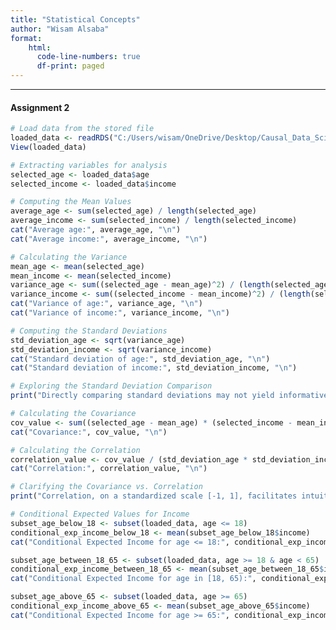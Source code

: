 ```yaml
---
title: "Statistical Concepts"
author: "Wisam Alsaba"
format: 
    html:
      code-line-numbers: true
      df-print: paged
---
```

----
#### **Assignment 2**
```r
# Load data from the stored file
loaded_data <- readRDS("C:/Users/wisam/OneDrive/Desktop/Causal_Data_Science_Data/Data/random_vars.rds")
View(loaded_data)

# Extracting variables for analysis
selected_age <- loaded_data$age
selected_income <- loaded_data$income

# Computing the Mean Values
average_age <- sum(selected_age) / length(selected_age)
average_income <- sum(selected_income) / length(selected_income)
cat("Average age:", average_age, "\n")
cat("Average income:", average_income, "\n")

# Calculating the Variance
mean_age <- mean(selected_age)
mean_income <- mean(selected_income)
variance_age <- sum((selected_age - mean_age)^2) / (length(selected_age) - 1)
variance_income <- sum((selected_income - mean_income)^2) / (length(selected_income) - 1)
cat("Variance of age:", variance_age, "\n")
cat("Variance of income:", variance_income, "\n")

# Computing the Standard Deviations
std_deviation_age <- sqrt(variance_age)
std_deviation_income <- sqrt(variance_income)
cat("Standard deviation of age:", std_deviation_age, "\n")
cat("Standard deviation of income:", std_deviation_income, "\n")

# Exploring the Standard Deviation Comparison
print("Directly comparing standard deviations may not yield informative insights, especially when variables have distinct units and scales, such as age and income.")

# Calculating the Covariance
cov_value <- sum((selected_age - mean_age) * (selected_income - mean_income)) / length(selected_age)
cat("Covariance:", cov_value, "\n")

# Calculating the Correlation
correlation_value <- cov_value / (std_deviation_age * std_deviation_income)
cat("Correlation:", correlation_value, "\n")

# Clarifying the Covariance vs. Correlation
print("Correlation, on a standardized scale [-1, 1], facilitates intuitive comparison, indicating the strength and direction of the relationship.")

# Conditional Expected Values for Income
subset_age_below_18 <- subset(loaded_data, age <= 18)
conditional_exp_income_below_18 <- mean(subset_age_below_18$income)
cat("Conditional Expected Income for age <= 18:", conditional_exp_income_below_18, "\n")

subset_age_between_18_65 <- subset(loaded_data, age >= 18 & age < 65)
conditional_exp_income_between_18_65 <- mean(subset_age_between_18_65$income)
cat("Conditional Expected Income for age in [18, 65):", conditional_exp_income_between_18_65, "\n")

subset_age_above_65 <- subset(loaded_data, age >= 65)
conditional_exp_income_above_65 <- mean(subset_age_above_65$income)
cat("Conditional Expected Income for age >= 65:", conditional_exp_income_above_65, "\n")
```
